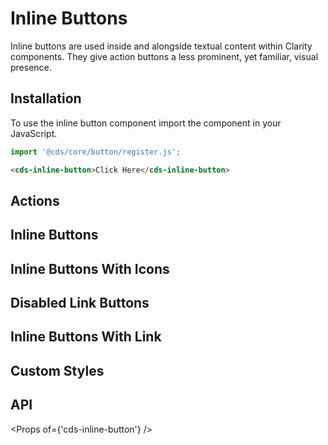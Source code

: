 
<Meta title="Components/Inline Button" />

# Inline Buttons

Inline buttons are used inside and alongside textual content within Clarity components. They give action buttons a less prominent, yet familiar, visual presence.

## Installation

To use the inline button component import the component in your JavaScript.

```typescript
import '@cds/core/button/register.js';
```

```html
<cds-inline-button>Click Here</cds-inline-button>
```

## Actions

<Preview>
  <Story id="stories-inline-button--actions" />
</Preview>

## Inline Buttons

<Preview>
  <Story id="stories-inline-button--various" />
</Preview>

## Inline Buttons With Icons

<Preview>
  <Story id="stories-inline-button--with-icons" />
</Preview>

## Disabled Link Buttons

<Preview>
  <Story id="stories-inline-button--disabled-inline-button" />
</Preview>

## Inline Buttons With Link

<Preview>
  <Story id="stories-inline-button--inline-button-links" />
</Preview>

## Custom Styles

<Preview>
  <Story id="stories-inline-button--custom-styles" />
</Preview>

## API

<Props of={'cds-inline-button'} />

